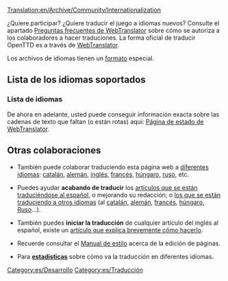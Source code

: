 [[Translation:en/Archive/Community/Internationalization]]


¿Quiere participar? ¿Quiere traducir el juego a idiomas nuevos? Consulte el apartado [http://translator.openttd.org/en/faq Preguntas frecuentes de WebTranslator] sobre cómo se autoriza a los colaboradores a hacer traduciones. La forma oficial de traducir OpenTTD es a través de [[es/WebTranslator|WebTranslator]].

Los archivos de idiomas tienen un [[es/Formato de los archivos de idiomas|formato]] especial.

=='''Lista de los idiomas soportados'''==

==='''Lista de idiomas'''===
De ahora en adelante, usted puede conseguir información exacta sobre las cadenas de texto que faltan (o están rotas) aquí:
[http://translator.openttd.org/status Página de estado de WebTranslator].

=='''Otras colaboraciones'''==
*También puede colaborar traduciendo esta página web a [[:Category:en/Articles in other languages|diferentes idiomas]]: [[ca/Main Page|catalán]], [[de/Main Page|alemán]], [[en/Main Page|inglés]], [[fr/Main Page|francés]], [[hu/Main Page|húngaro]], [[ru/Main Page|ruso]], etc.

*Puedes ayudar '''acabando de traducir''' los [[:Category:es/Artículos que se están traduciendo al español|artículos que se están traduciéndose al español]], o mejorando su redacción; o [[en/Articles are being translated into other languages|los que se están traduciendo a otros idiomas]] (al [[:Category:ca/Articles traduint-se al català|catalán]], [[:Category:de/Artikel, welche in die deutsche Sprache übersetzt werden|alemán]], [[:Category:fr/À traduire en français|francés]], [[:Category:hu/Fordításban|húngaro]], [[:Category:ru/Статьи, которые в настоящее время переводятся на русский язык|Ruso]]...).

*También puedes '''iniciar la traducción''' de cualquier artículo del inglés al español, existe un [[es/Traducir artículos al español|artículo que explica brevemente cómo hacerlo]].

*Recuerde consultar el [[es/Wiki/Manual de Estilo|Manual de estilo]] acerca de la edición de páginas.

*Para '''[[:Category:en/Other languages|estadísticas]]''' sobre cómo va la traducción en diferentes idiomas.

[[Category:es/Desarrollo]][[Category:es/Traducción]]
